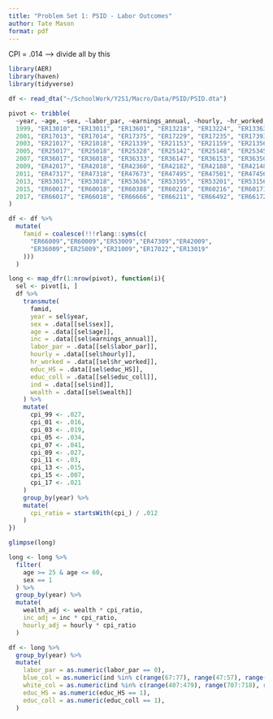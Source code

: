 ```yaml
---
title: "Problem Set 1: PSID - Labor Outcomes"
author: Tate Mason
format: pdf
---
```

CPI = .014 --> divide all by this
```r
library(AER)
library(haven)
library(tidyverse)
```

```r
df <- read_dta("~/SchoolWork/Y2S1/Macro/Data/PSID/PSID.dta")
```

```r
pivot <- tribble(
  ~year, ~age, ~sex, ~labor_par, ~earnings_annual, ~hourly, ~hr_worked, ~educ_HS, ~educ_coll, ~ind, ~wealth,
  1999, "ER13010", "ER13011", "ER13601", "ER13218", "ER13224", "ER13363", "ER15937", "ER15952", "ER13216", "S417",
  2001, "ER17013", "ER17014", "ER17375", "ER17229", "ER17235", "ER17393", "ER19998", "ER20014", "ER17227", "S517",
  2003, "ER21017", "ER21018", "ER21339", "ER21153", "ER21159", "ER21356", "ER23435", "ER23451", "ER21146", "S617",
  2005, "ER25017", "ER25018", "ER25328", "ER25142", "ER25148", "ER25345", "ER27402", "ER27418", "ER25128", "S717",
  2007, "ER36017", "ER36018", "ER36333", "ER36147", "ER36153", "ER36350", "ER40574", "ER40590", "ER36133", "S817",
  2009, "ER42017", "ER42018", "ER42360", "ER42182", "ER42188", "ER42148", "ER46552", "ER46568", "ER42168", "ER46970",
  2011, "ER47317", "ER47318", "ER47673", "ER47495", "ER47501", "ER47456", "ER51913", "ER51929", "ER47480", "ER52394",
  2013, "ER53017", "ER53018", "ER53636", "ER53195", "ER53201", "ER53156", "ER57669", "ER57685", "ER53180", "ER58211",
  2015, "ER60017", "ER60018", "ER60388", "ER60210", "ER60216", "ER60171", "ER64821", "ER64837", "ER60195", "ER65408",
  2017, "ER66017", "ER66018", "ER66666", "ER66211", "ER66492", "ER66172", "ER70755", "ER70909", "ER66196", "ER71485"
)
```

```r
df <- df %>%
  mutate(
    famid = coalesce(!!!rlang::syms(c(
      "ER66009","ER60009","ER53009","ER47309","ER42009",
      "ER36009","ER25009","ER21009","ER17022","ER13019"
    )))
  )

long <- map_dfr(1:nrow(pivot), function(i){
  sel <- pivot[i, ]
  df %>%
    transmute(
      famid,
      year = sel$year,
      sex = .data[[sel$sex]],
      age = .data[[sel$age]],
      inc = .data[[sel$earnings_annual]],
      labor_par = .data[[sel$labor_par]],
      hourly = .data[[sel$hourly]],
      hr_worked = .data[[sel$hr_worked]],
      educ_HS = .data[[sel$educ_HS]],
      educ_coll = .data[[sel$educ_coll]],
      ind = .data[[sel$ind]],
      wealth = .data[[sel$wealth]]
    ) %>%
    mutate(
      cpi_99 <- .027,
      cpi_01 <- .016,
      cpi_03 <- .019,
      cpi_05 <- .034,
      cpi_07 <- .041,
      cpi_09 <- .027,
      cpi_11 <- .03,
      cpi_13 <- .015,
      cpi_15 <- .007,
      cpi_17 <- .021
    )
    group_by(year) %>%
    mutate(
      cpi_ratio = startsWith(cpi_) / .012
    )
})

glimpse(long)
```

```r
long <- long %>%
  filter(
    age >= 25 & age <= 60,
    sex == 1
  ) %>%
  group_by(year) %>%
  mutate(
    wealth_adj <- wealth * cpi_ratio,
    inc_adj = inc * cpi_ratio,
    hourly_adj = hourly * cpi_ratio
  )

df <- long %>%
  group_by(year) %>%
  mutate(
    labor_par = as.numeric(labor_par == 0),
    blue_col = as.numeric(ind %in% c(range(67:77), range(47:57), range(17:28), 107:398)),
    white_col = as.numeric(ind %in% c(range(407:479), range(707:718), range(727:759), range(828:897), range(907:937))),
    educ_HS = as.numeric(educ_HS == 1),
    educ_coll = as.numeric(educ_coll == 1),
  )

```
